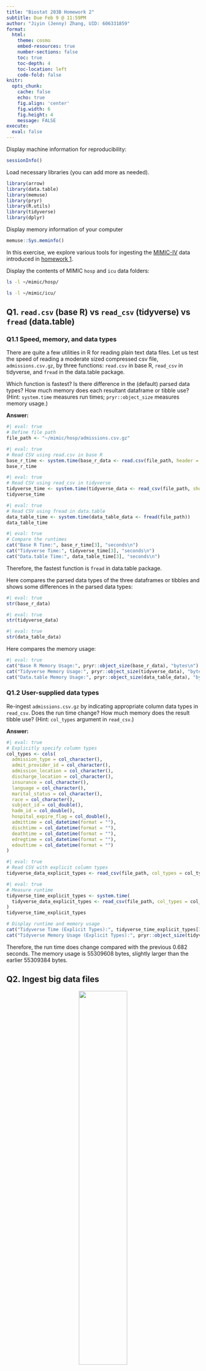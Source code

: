 ```yaml
---
title: "Biostat 203B Homework 2"
subtitle: Due Feb 9 @ 11:59PM
author: "Jiyin (Jenny) Zhang, UID: 606331859"
format:
  html:
    theme: cosmo
    embed-resources: true
    number-sections: false
    toc: true
    toc-depth: 4
    toc-location: left
    code-fold: false
knitr:
  opts_chunk: 
    cache: false    
    echo: true
    fig.align: 'center'
    fig.width: 6
    fig.height: 4
    message: FALSE
execute:
  eval: false    
---
```


Display machine information for reproducibility:
```r
sessionInfo()
```

Load necessary libraries (you can add more as needed).
```r
library(arrow)
library(data.table)
library(memuse)
library(pryr)
library(R.utils)
library(tidyverse)
library(dplyr)
```

Display memory information of your computer
```r
memuse::Sys.meminfo()
```

In this exercise, we explore various tools for ingesting the [MIMIC-IV](https://mimic.mit.edu/docs/iv/) data introduced in [homework 1](https://ucla-biostat-203b.github.io/2024winter/hw/hw1/hw1.html).

Display the contents of MIMIC `hosp` and `icu` data folders:

```bash
ls -l ~/mimic/hosp/
```

```bash
ls -l ~/mimic/icu/
```

## Q1. `read.csv` (base R) vs `read_csv` (tidyverse) vs `fread` (data.table)

### Q1.1 Speed, memory, and data types

There are quite a few utilities in R for reading plain text data files. Let us test the speed of reading a moderate sized compressed csv file, `admissions.csv.gz`, by three functions: `read.csv` in base R, `read_csv` in tidyverse, and `fread` in the data.table package.

Which function is fastest? Is there difference in the (default) parsed data types? How much memory does each resultant dataframe or tibble use? (Hint: `system.time` measures run times; `pryr::object_size` measures memory usage.)

**Answer:**

```r
#| eval: true
# Define file path
file_path <- "~/mimic/hosp/admissions.csv.gz"
```

```r
#| eval: true
# Read CSV using read.csv in base R
base_r_time <- system.time(base_r_data <- read.csv(file_path, header = TRUE))
base_r_time
```

```r
#| eval: true
# Read CSV using read_csv in tidyverse
tidyverse_time <- system.time(tidyverse_data <- read_csv(file_path, show_col_types = FALSE))
tidyverse_time
```

```r
#| eval: true
# Read CSV using fread in data.table
data_table_time <- system.time(data_table_data <- fread(file_path))
data_table_time
```
```r
#| eval: true
# Compare the runtimes
cat("Base R Time:", base_r_time[3], "seconds\n")
cat("Tidyverse Time:", tidyverse_time[3], "seconds\n")
cat("Data.table Time:", data_table_time[3], "seconds\n")

```
Therefore, the fastest function is `fread` in data.table package.

Here compares the parsed data types of the three dataframes or tibbles and shows some differences in the parsed data types:

```r
#| eval: true
str(base_r_data)
```

```r
#| eval: true
str(tidyverse_data)
```

```r
#| eval: true
str(data_table_data)
```
Here compares the memory usage:

```r
#| eval: true
cat("Base R Memory Usage:", pryr::object_size(base_r_data), "bytes\n")
cat("Tidyverse Memory Usage:", pryr::object_size(tidyverse_data), "bytes\n")
cat("Data.table Memory Usage:", pryr::object_size(data_table_data), "bytes\n")
```

### Q1.2 User-supplied data types

Re-ingest `admissions.csv.gz` by indicating appropriate column data types in `read_csv`. Does the run time change? How much memory does the result tibble use? (Hint: `col_types` argument in `read_csv`.)

**Answer:**

```r
#| eval: true
# Explicitly specify column types
col_types <- cols(
  admission_type = col_character(),
  admit_provider_id = col_character(),
  admission_location = col_character(),
  discharge_location = col_character(),
  insurance = col_character(),
  language = col_character(),
  marital_status = col_character(),
  race = col_character(),
  subject_id = col_double(),
  hadm_id = col_double(),
  hospital_expire_flag = col_double(),
  admittime = col_datetime(format = ""),
  dischtime = col_datetime(format = ""),
  deathtime = col_datetime(format = ""),
  edregtime = col_datetime(format = ""),
  edouttime = col_datetime(format = "")
)
```

```r
#| eval: true
# Read CSV with explicit column types
tidyverse_data_explicit_types <- read_csv(file_path, col_types = col_types)
```
```r
#| eval: true
# Measure runtime
tidyverse_time_explicit_types <- system.time(
  tidyverse_data_explicit_types <- read_csv(file_path, col_types = col_types)
)
tidyverse_time_explicit_types
```
```r
# Display runtime and memory usage
cat("Tidyverse Time (Explicit Types):", tidyverse_time_explicit_types[3], "seconds\n")
cat("Tidyverse Memory Usage (Explicit Types):", pryr::object_size(tidyverse_data_explicit_types), "bytes\n")

```
Therefore, the run time does change compared with the previous 0.682 seconds. The memory usage is 55309608 bytes, slightly larger than the earlier 55309384 bytes.

## Q2. Ingest big data files

<p align="center">
  <img src="./bigfile.png" width="50%">
</p>

Let us focus on a bigger file, `labevents.csv.gz`, which is about 125x bigger than `admissions.csv.gz`.
```bash
ls -l ~/mimic/hosp/labevents.csv.gz
```
Display the first 10 lines of this file.
```bash
zcat < ~/mimic/hosp/labevents.csv.gz | head -10
```

### Q2.1 Ingest `labevents.csv.gz` by `read_csv`

<p align="center">
  <img src="./readr_logo.png" width="20%">
</p>

Try to ingest `labevents.csv.gz` using `read_csv`. What happens? If it takes more than 5 minutes on your computer, then abort the program and report your findings. 

**Answer:**

```r
# Define file path
labevents_file_path <- "~/mimic/hosp/labevents.csv.gz"
# Try reading labevents.csv.gz
labevents_data <- read_csv(labevents_file_path)
```
I waited for 5 minutes and the code did not finish running. Therefore, I aborted the program. The reason is that my memory size is 8GB and I expect this labevents.csv.gz file is too large to fit into my memory.

### Q2.2 Ingest selected columns of `labevents.csv.gz` by `read_csv`

Try to ingest only columns `subject_id`, `itemid`, `charttime`, and `valuenum` in `labevents.csv.gz` using `read_csv`.  Does this solve the ingestion issue? (Hint: `col_select` argument in `read_csv`.)

**Answer:**

```r
#| eval: true
labevents_data <- read_csv(
  labevents_file_path, 
  col_select = c(subject_id, itemid, charttime, valuenum)
  )

```

The code did not finish running after 5 minutes. Therefore, I aborted the program. The reason is also that my memory size is 8GB and I expect this labevents.csv.gz file is too large to fit into my memory.

### Q2.3 Ingest subset of `labevents.csv.gz`

<p align="center">
  <img src="./linux_logo.png" width="20%">
</p>

Our first strategy to handle this big data file is to make a subset of the `labevents` data.  Read the [MIMIC documentation](https://mimic.mit.edu/docs/iv/modules/hosp/labevents/) for the content in data file `labevents.csv`.

In later exercises, we will only be interested in the following lab items: creatinine (50912), potassium (50971), sodium (50983), chloride (50902), bicarbonate (50882), hematocrit (51221), white blood cell count (51301), and glucose (50931) and the following columns: `subject_id`, `itemid`, `charttime`, `valuenum`. Write a Bash command to extract these columns and rows from `labevents.csv.gz` and save the result to a new file `labevents_filtered.csv.gz` in the current working directory. (Hint: use `zcat <` to pipe the output of `labevents.csv.gz` to `awk` and then to `gzip` to compress the output. To save render time, put `#| eval: false` at the beginning of this code chunk.)

Display the first 10 lines of the new file `labevents_filtered.csv.gz`. How many lines are in this new file? How long does it take `read_csv` to ingest `labevents_filtered.csv.gz`?

**Answer:**

```bash
#| eval: true
zcat < ~/mimic/hosp/labevents.csv.gz | head -3
```

```bash
#| eval: false
zcat < ~/mimic/hosp/labevents.csv.gz | 
  awk -F, '{if($5 == 50912 || $5 == 50971 || $5 == 50983 || $5 == 50902 || $5 == 50882 || $5 == 51221 || $5 == 51301 || $5 == 50931) print $2, $5, $7, $10}' | 
  gzip > labevents_filtered.csv.gz
```

```bash
#| eval: true
zcat < labevents_filtered.csv.gz | head -10
```

```bash
#| eval: true
zcat < labevents_filtered.csv.gz | wc -l
```

```r
# Define file path
labevents_filtered_file_path <- "./labevents_filtered.csv.gz"
# Measure runtime
labevents_filtered_data <- system.time(
  read_csv(labevents_filtered_file_path, show_col_types = FALSE)
)
```
```r
# Display runtime and memory usage
cat("Tidyverse Time (Explicit Types):", labevents_filtered_data[3], "seconds\n")
```
### Q2.4 Ingest `labevents.csv` by Apache Arrow

<p align="center">
  <img src="./arrow_logo.png" width="30%">
</p>

Our second strategy is to use [Apache Arrow](https://arrow.apache.org/) for larger-than-memory data analytics. Unfortunately Arrow does not work with gz files directly. First decompress `labevents.csv.gz` to `labevents.csv` and put it in the current working directory. To save render time, put `#| eval: false` at the beginning of this code chunk.

Then use [`arrow::open_dataset`](https://arrow.apache.org/docs/r/reference/open_dataset.html) to ingest `labevents.csv`, select columns, and filter `itemid` as in Q2.3. How long does the ingest+select+filter process take? Display the number of rows and the first 10 rows of the result tibble, and make sure they match those in Q2.3. (Hint: use `dplyr` verbs for selecting columns and filtering rows.)

Write a few sentences to explain what is Apache Arrow. Imagine you want to explain it to a layman in an elevator. 

**Answer:**

```bash
#| eval: true
gzip -dk < ~/mimic/hosp/labevents.csv.gz > ./labevents.csv
```


```r
labevents_arrow <- system.time({
  labevents_dataset <- arrow::open_dataset("labevents.csv", format = "csv")
  labevents_filtered_arrow <- labevents_dataset %>%
  select(subject_id, itemid, charttime, valuenum) %>%
  filter(itemid %in% c(50912, 50971, 50983, 50902, 50882, 51221, 51301, 50931)) %>%
  collect()
})
```

```r
cat("Number of Rows:", nrow(labevents_filtered_arrow), "\n")
head(labevents_filtered_arrow, 10)
```
Instead of bundling up information in a big, complex package, Arrow breaks it 
down into smaller, organized pieces. These pieces are easy to understand and 
can be quickly sorted, searched, and shared by different computer systems. 

### Q2.5 Compress `labevents.csv` to Parquet format and ingest/select/filter

<p align="center">
  <img src="./parquet_logo.png" width="30%">
</p>

Re-write the csv file `labevents.csv` in the binary Parquet format (Hint: [`arrow::write_dataset`](https://arrow.apache.org/docs/r/reference/write_dataset.html).) How large is the Parquet file(s)? How long does the ingest+select+filter process of the Parquet file(s) take? Display the number of rows and the first 10 rows of the result tibble and make sure they match those in Q2.3. (Hint: use `dplyr` verbs for selecting columns and filtering rows.)

Write a few sentences to explain what is the Parquet format. Imagine you want to explain it to a layman in an elevator.

**Answer:**

```r
# Re-write the csv file in the binary Parquet format
write_dataset("labevents.csv")
```

```r
# Read the Parquet file, select columns, and filter using Apache Arrow
labevents_parquet <- system.time({
  labevents_parquet_dataset <- open_dataset("labevents.parquet")
  labevents_filtered_parquet <- labevents_parquet_dataset %>%
  select(subject_id, itemid, charttime, valuenum) %>%
  filter(itemid %in% c(50912, 50971, 50983, 50902, 50882, 51221, 51301, 50931)) %>%
  collect()
})
```

```r
# Display the number of rows and the first 10 rows
cat("Number of Rows (Parquet):", nrow(labevents_filtered_parquet), "\n")
head(labevents_filtered_parquet, 10)
```

### Q2.6 DuckDB

<p align="center">
  <img src="./duckdb_logo.png" width="20%">
</p>

Ingest the Parquet file, convert it to a DuckDB table by [`arrow::to_duckdb`](https://arrow.apache.org/docs/r/reference/to_duckdb.html), select columns, and filter rows as in Q2.5. How long does the ingest+convert+select+filter process take? Display the number of rows and the first 10 rows of the result tibble and make sure they match those in Q2.3. (Hint: use `dplyr` verbs for selecting columns and filtering rows.)

Write a few sentences to explain what is DuckDB. Imagine you want to explain it to a layman in an elevator.

**Answer:**

```r

# Convert arrow table to DuckDB table
labevents_duckdb_table <- to_duckdb(labevents_parquet_table, "labevents_duckdb")

# Select columns and filter rows using DuckDB
labevents_duckdb <- system.time({
  labevents_duckdb_result <- dbGetQuery(
    con = dbConnect(duckdb::duckdb()),
    statement = "SELECT subject_id, itemid, charttime, valuenum FROM labevents_duckdb WHERE itemid IN (50912, 50971, 50983, 50902, 50882, 51221, 51301, 50931)"
  )
})

# Display the number of rows and the first 10 rows
cat("Number of Rows (DuckDB):", nrow(labevents_duckdb_result), "\n")
head(labevents_duckdb_result, 10)
```

## Q3. Ingest and filter `chartevents.csv.gz`

[`chartevents.csv.gz`](https://mimic.mit.edu/docs/iv/modules/icu/chartevents/) contains all the charted data available for a patient. During their ICU stay, the primary repository of a patient’s information is their electronic chart. The `itemid` variable indicates a single measurement type in the database. The `value` variable is the value measured for `itemid`. The first 10 lines of `chartevents.csv.gz` are
```bash
zcat < ~/mimic/icu/chartevents.csv.gz | head -10
```
[`d_items.csv.gz`](https://mimic.mit.edu/docs/iv/modules/icu/d_items/) is the dictionary for the `itemid` in `chartevents.csv.gz`.
```bash
zcat < ~/mimic/icu/d_items.csv.gz | head -10
```
In later exercises, we are interested in the vitals for ICU patients: heart rate (220045), mean non-invasive blood pressure (220181), systolic non-invasive blood pressure (220179), body temperature in Fahrenheit (223761), and respiratory rate (220210). Retrieve a subset of `chartevents.csv.gz` only containing these items, using the favorite method you learnt in Q2. 

Document the steps and show code. Display the number of rows and the first 10 rows of the result tibble.

